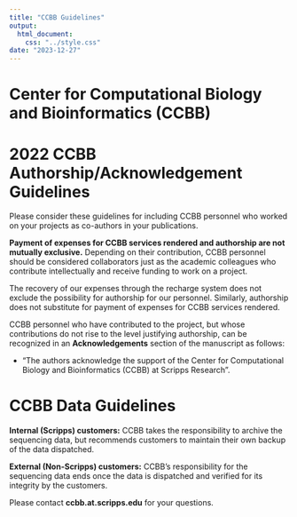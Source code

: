 ```yaml
---
title: "CCBB Guidelines"
output: 
  html_document:
    css: "../style.css"
date: "2023-12-27"
---
```


# Center for Computational Biology and Bioinformatics (CCBB)

# 2022 CCBB Authorship/Acknowledgement Guidelines


Please consider these guidelines for including CCBB personnel who worked on your projects as co-authors in your publications.




**Payment of expenses for CCBB services rendered and authorship are not mutually exclusive.** Depending on their contribution, CCBB personnel should be considered collaborators just as the academic colleagues who contribute intellectually and receive funding to work on a project.




The recovery of our expenses through the recharge system does not exclude the possibility for authorship for our personnel. Similarly, authorship does not substitute for payment of expenses for CCBB services rendered.




CCBB personnel who have contributed to the project, but whose contributions do not rise to the level justifying authorship, can be recognized in an **Acknowledgements** section of the manuscript as follows:



* "The authors acknowledge the support of the Center for Computational Biology and Bioinformatics (CCBB) at Scripps Research".






# CCBB Data Guidelines


**Internal (Scripps) customers:** CCBB takes the responsibility to archive the sequencing data, but recommends customers to maintain their own backup of the data dispatched.




**External (Non-Scripps) customers:** CCBB’s responsibility for the sequencing data ends once the data is dispatched and verified for its integrity by the customers.




Please contact **ccbb.at.scripps.edu** for your questions.
